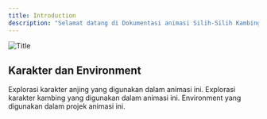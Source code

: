 ```yaml
---
title: Introduction
description: "Selamat datang di Dokumentasi animasi Silih-Silih Kambing"
---
```

<img
  className="w-full rounded-md"
  src="/images/titleee.jpg"
  alt="Title"
/>
## Karakter dan Environment
<CardGroup cols={2}>
  <Card
    title="Anjing"
    icon="book"
    href="/karakter/anjing"
  >
    Explorasi karakter anjing yang digunakan dalam animasi ini.
  </Card>
  <Card
    title="Kambing"
    icon="book"
    href="/karakter/kambing"
  >
    Explorasi karakter kambing yang digunakan dalam animasi ini.
  </Card>
  <Card
    title="Environment"
    icon="seedling"
    href="/karakter/environment"
  >
    Environment yang digunakan dalam projek animasi ini.
  </Card>
</CardGroup>